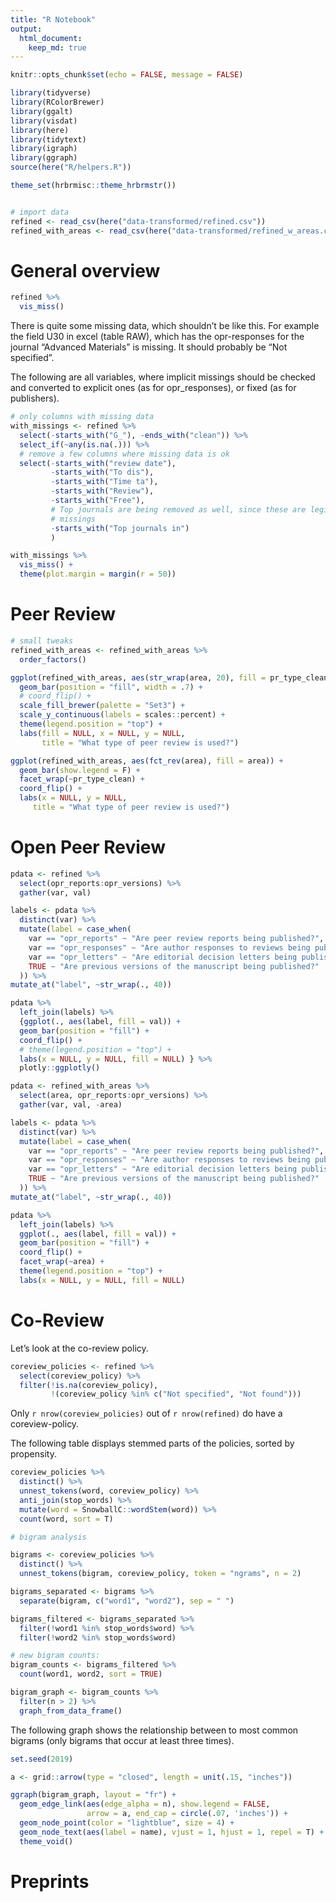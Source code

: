 ```yaml
---
title: "R Notebook"
output: 
  html_document:
    keep_md: true
---
```



```r
knitr::opts_chunk$set(echo = FALSE, message = FALSE)
```


```r
library(tidyverse)
library(RColorBrewer)
library(ggalt)
library(visdat)
library(here)
library(tidytext)
library(igraph)
library(ggraph)
source(here("R/helpers.R"))

theme_set(hrbrmisc::theme_hrbrmstr())


# import data
refined <- read_csv(here("data-transformed/refined.csv"))
refined_with_areas <- read_csv(here("data-transformed/refined_w_areas.csv"))

```


# General overview
```r
refined %>% 
  vis_miss()
```

There is quite some missing data, which shouldn't be like this. For example
the field U30 in excel (table RAW), which has the opr-responses for the journal
"Advanced Materials" is missing. It should probably be "Not specified".

The following are all variables, where implicit missings should be checked and
converted to explicit ones (as for opr_responses), or fixed (as for publishers).

```r
# only columns with missing data
with_missings <- refined %>% 
  select(-starts_with("G_"), -ends_with("clean")) %>% 
  select_if(~any(is.na(.))) %>% 
  # remove a few columns where missing data is ok
  select(-starts_with("review date"),
         -starts_with("To dis"),
         -starts_with("Time ta"),
         -starts_with("Review"),
         -starts_with("Free"),
         # Top journals are being removed as well, since these are legit 
         # missings
         -starts_with("Top journals in")
         )

with_missings %>% 
  vis_miss() +
  theme(plot.margin = margin(r = 50))
```




# Peer Review
```r
# small tweaks
refined_with_areas <- refined_with_areas %>% 
  order_factors()
```


```r
ggplot(refined_with_areas, aes(str_wrap(area, 20), fill = pr_type_clean)) +
  geom_bar(position = "fill", width = .7) +
  # coord_flip() +
  scale_fill_brewer(palette = "Set3") +
  scale_y_continuous(labels = scales::percent) +
  theme(legend.position = "top") +
  labs(fill = NULL, x = NULL, y = NULL, 
       title = "What type of peer review is used?")
```


```r
ggplot(refined_with_areas, aes(fct_rev(area), fill = area)) +
  geom_bar(show.legend = F) +
  facet_wrap(~pr_type_clean) +
  coord_flip() +
  labs(x = NULL, y = NULL, 
     title = "What type of peer review is used?")
```



# Open Peer Review
```r
pdata <- refined %>% 
  select(opr_reports:opr_versions) %>% 
  gather(var, val)

labels <- pdata %>% 
  distinct(var) %>% 
  mutate(label = case_when(
    var == "opr_reports" ~ "Are peer review reports being published?",
    var == "opr_responses" ~ "Are author responses to reviews being published?",
    var == "opr_letters" ~ "Are editorial decision letters being published?",
    TRUE ~ "Are previous versions of the manuscript being published?"
  )) %>% 
mutate_at("label", ~str_wrap(., 40))

pdata %>% 
  left_join(labels) %>% 
  {ggplot(., aes(label, fill = val)) +
  geom_bar(position = "fill") +
  coord_flip() +
  # theme(legend.position = "top") +
  labs(x = NULL, y = NULL, fill = NULL) } %>% 
  plotly::ggplotly()
```

```r
pdata <- refined_with_areas %>% 
  select(area, opr_reports:opr_versions) %>% 
  gather(var, val, -area)

labels <- pdata %>% 
  distinct(var) %>% 
  mutate(label = case_when(
    var == "opr_reports" ~ "Are peer review reports being published?",
    var == "opr_responses" ~ "Are author responses to reviews being published?",
    var == "opr_letters" ~ "Are editorial decision letters being published?",
    TRUE ~ "Are previous versions of the manuscript being published?"
  )) %>% 
mutate_at("label", ~str_wrap(., 40))

pdata %>% 
  left_join(labels) %>% 
  ggplot(., aes(label, fill = val)) +
  geom_bar(position = "fill") +
  coord_flip() +
  facet_wrap(~area) +
  theme(legend.position = "top") +
  labs(x = NULL, y = NULL, fill = NULL) 
```


# Co-Review
Let's look at the co-review policy.

```r
coreview_policies <- refined %>% 
  select(coreview_policy) %>% 
  filter(!is.na(coreview_policy),
         !(coreview_policy %in% c("Not specified", "Not found")))
```

Only `r nrow(coreview_policies)` out of `r nrow(refined)` do have a 
coreview-policy.

The following table displays stemmed parts of the policies, sorted by propensity.
```r
coreview_policies %>% 
  distinct() %>% 
  unnest_tokens(word, coreview_policy) %>% 
  anti_join(stop_words) %>% 
  mutate(word = SnowballC::wordStem(word)) %>% 
  count(word, sort = T)
```


```r
# bigram analysis

bigrams <- coreview_policies %>% 
  distinct() %>%
  unnest_tokens(bigram, coreview_policy, token = "ngrams", n = 2)

bigrams_separated <- bigrams %>%
  separate(bigram, c("word1", "word2"), sep = " ")

bigrams_filtered <- bigrams_separated %>%
  filter(!word1 %in% stop_words$word) %>%
  filter(!word2 %in% stop_words$word)

# new bigram counts:
bigram_counts <- bigrams_filtered %>% 
  count(word1, word2, sort = TRUE)

bigram_graph <- bigram_counts %>%
  filter(n > 2) %>%
  graph_from_data_frame()
```

The following graph shows the relationship between to most common bigrams (only
bigrams that occur at least three times).

```r
set.seed(2019)

a <- grid::arrow(type = "closed", length = unit(.15, "inches"))

ggraph(bigram_graph, layout = "fr") +
  geom_edge_link(aes(edge_alpha = n), show.legend = FALSE,
                 arrow = a, end_cap = circle(.07, 'inches')) +
  geom_node_point(color = "lightblue", size = 4) +
  geom_node_text(aes(label = name), vjust = 1, hjust = 1, repel = T) +
  theme_void()
```



# Preprints
